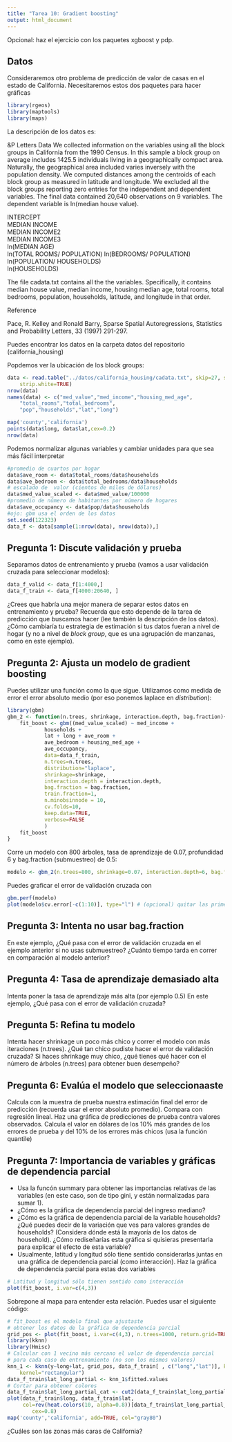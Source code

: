 ```yaml
---
title: "Tarea 10: Gradient boosting"
output: html_document
---
```


Opcional: haz el ejercicio con los paquetes xgboost y pdp.

## Datos

Consideraremos otro problema de predicción de valor de casas en el estado
de California. Necesitaremos estos dos paquetes para hacer gráficas

```r
library(rgeos)
library(maptools)
library(maps)
```


La descripción de los datos es:

&P Letters Data
We collected information on the variables using all the block groups in California from the 1990 Census. In this sample a block group on average includes 1425.5 individuals living in a geographically compact area. Naturally, the geographical area included varies inversely with the population density. We computed distances among the centroids of each block group as measured in latitude and longitude. We excluded all the block groups reporting zero entries for the independent and dependent variables. The final data contained 20,640 observations on 9 variables. The dependent variable is ln(median house value).

INTERCEPT	
MEDIAN INCOME	
MEDIAN INCOME2	
MEDIAN INCOME3	
ln(MEDIAN AGE)	
ln(TOTAL ROOMS/ POPULATION)	
ln(BEDROOMS/ POPULATION)	
ln(POPULATION/ HOUSEHOLDS)	
ln(HOUSEHOLDS)		

The file cadata.txt contains all the the variables. Specifically, it contains median house value, median income, housing median age, total rooms, total bedrooms, population, households, latitude, and longitude in that order. 

Reference

Pace, R. Kelley and Ronald Barry, Sparse Spatial Autoregressions, Statistics and Probability Letters, 33 (1997) 291-297.

Puedes encontrar los datos en la carpeta datos del repositorio (california_housing)


Popdemos ver la ubicación de los block groups:

```r
data <- read.table("../datos/california_housing/cadata.txt", skip=27, sep="",
    strip.white=TRUE)
nrow(data)
names(data) <- c("med_value","med_income","housing_med_age",
    "total_rooms","total_bedrooms",
    "pop","households","lat","long")

map('county','california')
points(data$long, data$lat,cex=0.2)           
nrow(data)
```

Podemos normalizar algunas variables y cambiar unidades para que sea más fácil
interpretar

```r
#promedio de cuartos por hogar
data$ave_room <- data$total_rooms/data$households
data$ave_bedroom <- data$total_bedrooms/data$households
# escalado de  valor (cientos de miles de dólares)
data$med_value_scaled <- data$med_value/100000
#promedio de número de habitantes por número de hogares
data$ave_occupancy <- data$pop/data$households 
#ojo: gbm usa el orden de los datos
set.seed(122323)
data_f <- data[sample(1:nrow(data), nrow(data)),]
```


## Pregunta 1: Discute validación y prueba

Separamos datos de entrenamiento y prueba (vamos a usar validación cruzada
para seleccionar modelos):

```r
data_f_valid <- data_f[1:4000,]
data_f_train <- data_f[4000:20640, ]
```

¿Crees que habría una mejor manera de separar estos datos en entrenamiento
y prueba? Recuerda que esto
depende de la tarea de predicción que buscamos hacer (lee también la descripción
de los datos). ¿Cómo cambiaría tu estrategia de estimación si tus datos
fueran a nivel de hogar (y no a nivel de *block group*, que es una
agrupación de manzanas, como en este ejemplo).

## Pregunta 2: Ajusta un modelo de gradient boosting

Puedes utilizar una función como la que sigue. Utilizamos como medida de error
el error absoluto medio (por eso ponemos laplace en *distribution*):
```r
library(gbm)
gbm_2 <- function(n.trees, shrinkage, interaction.depth, bag.fraction){
    fit_boost <- gbm((med_value_scaled) ~ med_income + 
            households + 
            lat + long + ave_room + 
            ave_bedroom + housing_med_age +
            ave_occupancy,
            data=data_f_train,
            n.trees=n.trees,
            distribution="laplace",
            shrinkage=shrinkage,
            interaction.depth = interaction.depth,
            bag.fraction = bag.fraction,
            train.fraction=1,
            n.minobsinnode = 10,
            cv.folds=10,
            keep.data=TRUE,
            verbose=FALSE
            )
    fit_boost
}
```

Corre un modelo con 800 árboles, tasa de aprendizaje de 0.07, profundidad 6
y bag.fraction (submuestreo) de 0.5:

```r
modelo <- gbm_2(n.trees=800, shrinkage=0.07, interaction.depth=6, bag.fraction=0.5)
```

Puedes graficar el error de validación cruzada con

```r
gbm.perf(modelo)
plot(modelo$cv.error[-c(1:10)], type="l") # (opcional) quitar las primeras 10 iteraciones.
```

## Pregunta 3: Intenta no usar bag.fraction

En este ejemplo, ¿Qué pasa con el error de validación cruzada 
en el ejemplo anterior si no usas submuestreo? ¿Cuánto tiempo tarda en correr
en comparación al modelo anterior?



## Pregunta 4: Tasa de aprendizaje demasiado alta

Intenta poner la tasa de aprendizaje más alta (por ejemplo 0.5) En este ejemplo, ¿Qué pasa
con el error de validación cruzada?

## Pregunta 5: Refina tu modelo

Intenta hacer shrinkage un poco más chico y correr el modelo con más iteraciones (n.trees).
¿Qué tan chico pudiste hacer el error de validación cruzada? Si haces
shrinkage muy chico, ¿qué tienes qué hacer con el número de árboles (n.trees) para
obtener buen desempeño?


## Pregunta 6: Evalúa el modelo que seleccionaaste

Calcula con la muestra de prueba nuestra estimación final del error de predicción
(recuerda usar el error absoluto promedio). 
Compara con regresión lineal. Haz una gráfica de predicciones de prueba contra
valores observados. Calcula el valor en dólares de los 10\% más grandes de los
errores de prueba y del 10\% de los errores más chicos (usa la función quantile)



## Pregunta 7: Importancia de variables y gráficas de dependencia parcial

- Usa la funcón summary para obtener las importancias relativas de las variables
(en este caso, son de tipo gini, y están normalizadas para sumar 1).
- ¿Cómo es la gráfica de dependencia parcial del ingreso mediano?
- ¿Cómo es la gráfica de dependencia parcial de la variable households? ¿Qué puedes
decir de la variación que ves para valores grandes de households? (Considera
 dónde está la mayoría de los datos de household). ¿Cómo rediseñarías esta gráfica
 si quisieras presentarla para explicar el efecto de esta variable?
- Usualmente, latitud y longitud sólo tiene sentido considerarlas juntas en una gráfica de 
dependencia parcial (como interacción). Haz la gráfica de dependencia parcial para estas dos variables

```r
# Latitud y longitud sólo tienen sentido como interacción
plot(fit_boost, i.var=c(4,3))
```

Sobrepone al mapa para entender esta relación. Puedes usar el siguiente
código:

```r
# fit_boost es el modelo final que ajustaste
# obtener los datos de la gráfica de dependencia parcial
grid_pos <- plot(fit_boost, i.var=c(4,3), n.trees=1000, return.grid=TRUE)
library(kknn)
library(Hmisc)
# Calcular con 1 vecino más cercano el valor de dependencia parcial
# para cada caso de entrenamiento (no son los mismos valores)
knn_1 <- kknn(y~long+lat, grid_pos, data_f_train[ , c("long","lat")], k=1,
    kernel="rectangular")
data_f_train$lat_long_partial <- knn_1$fitted.values
# Cortar para obtener colores
data_f_train$lat_long_partial_cat <- cut2(data_f_train$lat_long_partial, g=10)
plot(data_f_train$long, data_f_train$lat,
     col=rev(heat.colors(10, alpha=0.8))[data_f_train$lat_long_partial_cat], pch=16,
        cex=0.8)
map('county','california', add=TRUE, col="gray80")
```

¿Cuáles son las zonas más caras de California?